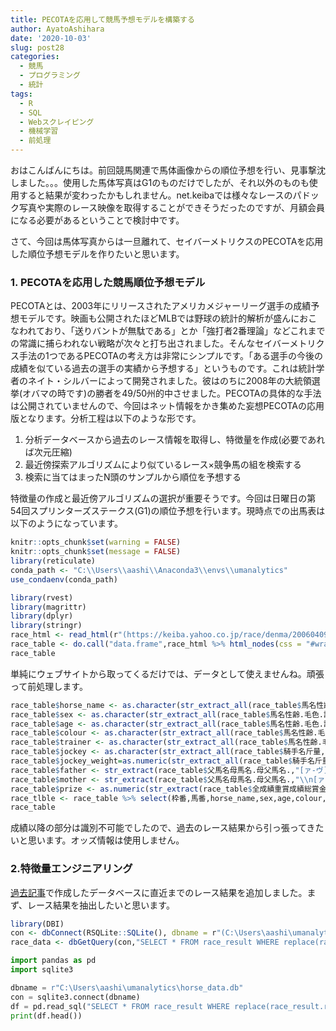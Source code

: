 ```yaml
---
title: PECOTAを応用して競馬予想モデルを構築する
author: AyatoAshihara
date: '2020-10-03'
slug: post28
categories:
  - 競馬
  - プログラミング
  - 統計
tags:
  - R
  - SQL
  - Webスクレイピング
  - 機械学習
  - 前処理
---
```


<!--more-->

おはこんばんにちは。前回競馬関連で馬体画像からの順位予想を行い、見事撃沈しました。。。使用した馬体写真はG1のものだけでしたが、それ以外のものも使用すると結果が変わったかもしれません。net.keibaでは様々なレースのパドック写真や実際のレース映像を取得することができそうだったのですが、月額会員になる必要があるということで検討中です。

さて、今回は馬体写真からは一旦離れて、セイバーメトリクスのPECOTAを応用した順位予想モデルを作りたいと思います。

### 1. PECOTAを応用した競馬順位予想モデル

PECOTAとは、2003年にリリースされたアメリカメジャーリーグ選手の成績予想モデルです。映画も公開されたほどMLBでは野球の統計的解析が盛んにおこなわれており、「送りバントが無駄である」とか「強打者2番理論」などこれまでの常識に捕らわれない戦略が次々と打ち出されました。そんなセイバーメトリクス手法の1つであるPECOTAの考え方は非常にシンプルです。「ある選手の今後の成績を似ている過去の選手の実績から予想する」というものです。これは統計学者のネイト・シルバーによって開発されました。彼はのちに2008年の大統領選挙(オバマの時です)の勝者を49/50州的中させました。PECOTAの具体的な手法は公開されていませんので、今回はネット情報をかき集めた妄想PECOTAの応用版となります。分析工程は以下のような形です。

1.  分析データベースから過去のレース情報を取得し、特徴量を作成(必要であれば次元圧縮)
2.  最近傍探索アルゴリズムにより似ているレース×競争馬の組を検索する
3.  検索に当てはまったN頭のサンプルから順位を予想する

特徴量の作成と最近傍アルゴリズムの選択が重要そうです。今回は日曜日の第54回スプリンターズステークス(G1)の順位予想を行います。現時点での出馬表は以下のようになっています。

```r
knitr::opts_chunk$set(warning = FALSE)
knitr::opts_chunk$set(message = FALSE)
library(reticulate)
conda_path <- "C:\\Users\\aashi\\Anaconda3\\envs\\umanalytics"
use_condaenv(conda_path)
```

```r
library(rvest)
library(magrittr)
library(dplyr)
library(stringr)
race_html <- read_html(r"(https://keiba.yahoo.co.jp/race/denma/2006040911/)")
race_table <- do.call("data.frame",race_html %>% html_nodes(css = "#wrap > table.denmaLs.mgnBL") %>% html_table())
race_table
```

単純にウェブサイトから取ってくるだけでは、データとして使えませんね。頑張って前処理します。

```r
race_table$horse_name <- as.character(str_extract_all(race_table$馬名性齢.毛色.調教師名,"[ア-ンー]+"))
race_table$sex <- as.character(str_extract_all(race_table$馬名性齢.毛色.調教師名,"[牡|牝|せん]"))
race_table$age <- as.character(str_extract_all(race_table$馬名性齢.毛色.調教師名,"\\d+"))
race_table$colour <- as.character(str_extract_all(race_table$馬名性齢.毛色.調教師名,"[ぁ-ん一-龠]+毛"))
race_table$trainer <- as.character(str_extract_all(race_table$馬名性齢.毛色.調教師名," [ぁ-ん一-龠]+ [ぁ-ん一-龠]+"))
race_table$jockey <- as.character(str_extract_all(race_table$騎手名斤量,"[ぁ-ん一-龠]+\\s[ぁ-ん一-龠]+|[:upper:].[ァ-ヶー]+"))
race_table$jockey_weight=as.numeric(str_extract_all(race_table$騎手名斤量,"\\d{2}\\.\\d"))
race_table$father <- str_extract(race_table$父馬名母馬名.母父馬名.,"[ァ-ヴ][ァ-ヴー・]+\\n|[a-zA-Z ]+\\n") %>% str_remove("\n")
race_table$mother <- str_extract(race_table$父馬名母馬名.母父馬名.,"\\n[ァ-ヴ][ァ-ヴー・]+|\\n[a-zA-Z ]+") %>% str_remove("\n")
race_table$prize <- as.numeric(str_extract(race_table$全成績重賞成績総賞金,"\\d+億\\d+万|\\d+万") %>% str_remove("億") %>% str_remove("万"))
race_tlble <- race_table %>% select(枠番,馬番,horse_name,sex,age,colour,trainer,jockey,jockey_weight,father,mother,prize)
race_table
```

成績以降の部分は識別不可能でしたので、過去のレース結果から引っ張ってきたいと思います。オッズ情報は使用しません。

### 2.特徴量エンジニアリング

[過去記事](https://ayatoashihara.github.io/my_blog/post/post13/)で作成したデータベースに直近までのレース結果を追加しました。まず、レース結果を抽出したいと思います。

```r
library(DBI)
con <- dbConnect(RSQLite::SQLite(), dbname = r"(C:\Users\aashi\umanalytics\horse_data.db)")
race_data <- dbGetQuery(con,"SELECT * FROM race_result WHERE replace(race_result.race_distance,'m','')*1 <= 1600 AND race_result.type LIKE '芝' AND race_result.race_condition LIKE '良' AND (race_result.race_weather LIKE '曇り' OR race_result.race_weather LIKE '晴れ') AND race_result.horse_age*1>2 AND race_course LIKE '中山'")
```

```python
import pandas as pd
import sqlite3

dbname = r"C:\Users\aashi\umanalytics\horse_data.db"
con = sqlite3.connect(dbname)
df = pd.read_sql("SELECT * FROM race_result WHERE replace(race_result.race_distance,'m','')*1 <= 1600 AND race_result.type LIKE '芝' AND race_result.race_condition LIKE '良' AND (race_result.race_weather LIKE '曇り' OR race_result.race_weather LIKE '晴れ') AND race_result.horse_age*1>2 AND race_course LIKE '中山'",con)
print(df.head())
```
